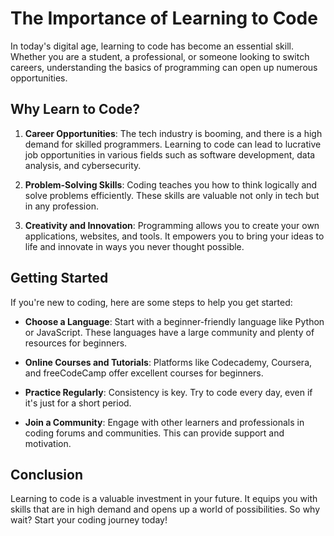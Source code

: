 # The Importance of Learning to Code

In today's digital age, learning to code has become an essential skill. Whether you are a student, a professional, or someone looking to switch careers, understanding the basics of programming can open up numerous opportunities.

## Why Learn to Code?

1. **Career Opportunities**: The tech industry is booming, and there is a high demand for skilled programmers. Learning to code can lead to lucrative job opportunities in various fields such as software development, data analysis, and cybersecurity.

2. **Problem-Solving Skills**: Coding teaches you how to think logically and solve problems efficiently. These skills are valuable not only in tech but in any profession.

3. **Creativity and Innovation**: Programming allows you to create your own applications, websites, and tools. It empowers you to bring your ideas to life and innovate in ways you never thought possible.

## Getting Started

If you're new to coding, here are some steps to help you get started:

- **Choose a Language**: Start with a beginner-friendly language like Python or JavaScript. These languages have a large community and plenty of resources for beginners.

- **Online Courses and Tutorials**: Platforms like Codecademy, Coursera, and freeCodeCamp offer excellent courses for beginners.

- **Practice Regularly**: Consistency is key. Try to code every day, even if it's just for a short period.

- **Join a Community**: Engage with other learners and professionals in coding forums and communities. This can provide support and motivation.

## Conclusion

Learning to code is a valuable investment in your future. It equips you with skills that are in high demand and opens up a world of possibilities. So why wait? Start your coding journey today!
